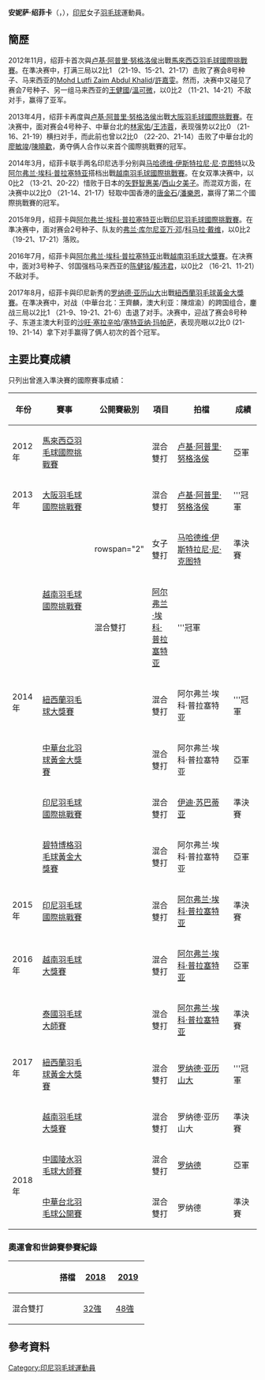 {{noteTA|G1=Badminton}}
{{Infobox 羽球選手
| playername              = 安妮萨·绍菲卡<br/>{{lang|id|Annisa Saufika}}
| image                   = 
| size                    = 
| caption                 = 
| birth_name              = 
| date_of_birth           = {{birth_date_and_age|1993|6|21}}<ref name="PROFIL ATLET">{{id}}[https://badmintonindonesia.org/app/profile/aktif.aspx?id=000002060 PROFIL ATLET - Annisa Saufika PBSI] {{Wayback|url=https://badmintonindonesia.org/app/profile/aktif.aspx?id=000002060 |date=20210124154529 }}</ref>
| place_of_birth          = {{INA}}[[井裡汶|井裡汶]]<ref name="PROFIL ATLET"/>
| residence               =
| height                  = 
| weight                  = 
| handedness              = 
| country                 = {{INA}}
| years_intldebut         =
| years_started           = 
| coach                   = 
| event                   = 女子雙打、混合雙打
| highest_ranking         = 第18位（混雙-[[阿尔弗兰·埃科·普拉塞特亚|普拉塞特亚]]）
| date_of_highest_ranking = 2017年2月16日<ref name="highest-ranking">{{en}}[http://bwfcontent.tournamentsoftware.com/ranking/player.aspx?id=17167&player=254062 BWF World Ranking - Ranking of Annisa SAUFIKA (75853)] {{Wayback|url=http://bwfcontent.tournamentsoftware.com/ranking/player.aspx?id=17167&player=254062 |date=20190713094451 }}</ref>
| current_ranking         = 第80位（混雙-[[罗纳德_(羽毛球运动员)|罗纳德]]）<br/>第98位（混雙-[[阿尔弗兰·埃科·普拉塞特亚|普拉塞特亚]]）
| date_of_current_ranking = 2018年4月4日<ref>{{en}}[http://bwfcontent.tournamentsoftware.com/ranking/category.aspx?id=17167&category=476 BWF World Ranking - BWF世界排名榜 (4/4/2018) - Mixed doubles] {{Wayback|url=http://bwfcontent.tournamentsoftware.com/ranking/category.aspx?id=17167&category=476 |date=20190713094503 }}{{en}}</ref>
| played                  = 8勝–10負（女雙）<br/>87勝–60負（混雙）
| titles                  = 
| bwf_profile             = 3FE1985E-810E-4A31-96DD-ABCE345E40DA
| bwf_id                  = 75853
| updated                 = 2018年4月8日
}}
{{MedalTableTop}}
{{MedalSport | 女子[[羽毛球|羽毛球]]}}
{{MedalCountry | {{INA}}}}
{{MedalBottom}}
'''安妮萨·绍菲卡'''（{{lang-id|'''Annisa Saufika'''}}，{{bd|1993年|6月21日|}}），[[印尼|印尼]]女子[[羽毛球|羽毛球]]運動員。

==簡歷==
2012年11月，绍菲卡首次與[[卢基·阿普里·努格洛侯|卢基·阿普里·努格洛侯]]出戰[[2012年馬來西亞羽毛球國際挑戰賽|馬來西亞羽毛球國際挑戰賽]]。在準决赛中，打满三局以2比1 （21-19、15-21、21-17）击败了赛会8号种子、马来西亚的[[Mohd_Lutfi_Zaim_Abdul_Khalid|Mohd Lutfi Zaim Abdul Khalid]]/[[許嘉雯|許嘉雯]]。然而，决赛中又碰见了赛会7号种子、另一组马来西亚的[[王健國|王健國]]/[[溫可微|溫可微]]，以0比2 （11-21、14-21）不敌对手，赢得了亚军。

2013年4月，绍菲卡再度與[[卢基·阿普里·努格洛侯|卢基·阿普里·努格洛侯]]出戰[[2013年大阪羽毛球國際挑戰賽|大阪羽毛球國際挑戰賽]]。在决赛中，面对赛会4号种子、中華台北的[[林家佑|林家佑]]/[[王沛蓉|王沛蓉]]，表现强势以2比0 （21-16、21-19）横扫对手，而此前也曾以2比0 （22-20、21-14）击败了中華台北的[[廖敏竣|廖敏竣]]/[[陳曉歡|陳曉歡]]，勇夺俩人合作以来首个國際挑戰賽的冠军。

2014年3月，绍菲卡联手两名印尼选手分别與[[马哈德维·伊斯特拉尼·尼·克图特|马哈德维·伊斯特拉尼·尼·克图特]]以及[[阿尔弗兰·埃科·普拉塞特亚|阿尔弗兰·埃科·普拉塞特亚]]搭档出戰[[2014年越南羽毛球國際挑戰賽|越南羽毛球國際挑戰賽]]。在女双準决赛中，以0比2 （13-21、20-22）惜败于日本的[[矢野智惠美|矢野智惠美]]/[[西山夕美子|西山夕美子]]。而混双方面，在决赛中以2比0 （21-14、21-17）轻取中国香港的[[唐金石|唐金石]]/[[潘樂恩|潘樂恩]]，赢得了第二个國際挑戰賽的冠军。

2015年9月，绍菲卡與[[阿尔弗兰·埃科·普拉塞特亚|阿尔弗兰·埃科·普拉塞特亚]]出戰[[2015年印度尼西亞羽毛球國際挑戰賽|印尼羽毛球國際挑戰賽]]。在準决赛中，面对赛会2号种子、队友的[[弗兰·库尔尼亚万·邓|弗兰·库尔尼亚万·邓]]/[[科马拉·戴维|科马拉·戴维]]，以0比2 （19-21、17-21）落败。

2016年7月，绍菲卡與[[阿尔弗兰·埃科·普拉塞特亚|阿尔弗兰·埃科·普拉塞特亚]]出戰[[2016年越南羽毛球大獎賽|越南羽毛球大獎賽]]。在决赛中，面对3号种子、邻国强档马来西亚的[[陈健铭|陈健铭]]/[[賴沛君|賴沛君]]，以0比2 （16-21、11-21）不敌对手。

2017年8月，绍菲卡與印尼新秀的[[罗纳德·亚历山大|罗纳德·亚历山大]]出戰[[2017年紐西蘭羽毛球黃金大獎賽|紐西蘭羽毛球黃金大獎賽]]。在準决赛中，对战（中華台北：王齊麟，澳大利亚：陳煊渝）的跨国组合，鏖战三局以2比1 （21-9、19-21、21-6）击退了对手。决赛中，迎战了赛会8号种子、东道主澳大利亚的[[沙旺·塞拉辛哈|沙旺·塞拉辛哈]]/[[塞特亚纳·玛帕萨|塞特亚纳·玛帕萨]]，表现亮眼以2比0 (21-19、21-14）拿下对手赢得了俩人初次的首个冠军。

==主要比賽成績==
只列出曾進入準決賽的國際賽事成績：
{| class=wikitable style="text-align:center; font-size:small;" 
!width="50"|年份
!width="180"|賽事
!width="80"|公開賽級別
!width="60"|項目
!width="180"|拍檔
!width="50"|成績
|-
!rowspan="1"|2012年
|[[2012年馬來西亞羽毛球國際挑戰賽|馬來西亞羽毛球國際挑戰賽]]
|{{BWFIC}}
|混合雙打
|[[卢基·阿普里·努格洛侯|卢基·阿普里·努格洛侯]]
|bgcolor="silver"|亞軍
|-
!rowspan="1"|2013年
|[[2013年大阪羽毛球國際挑戰賽|大阪羽毛球國際挑戰賽]]
|{{BWFIC}}
|混合雙打
|[[卢基·阿普里·努格洛侯|卢基·阿普里·努格洛侯]]
|bgcolor="gold"|'''冠軍
|-
!rowspan="6"|2014年
|rowspan="2"|[[2014年越南羽毛球國際挑戰賽|越南羽毛球國際挑戰賽]]
|rowspan="2" {{BWFIC}}
|女子雙打
|[[马哈德维·伊斯特拉尼·尼·克图特|马哈德维·伊斯特拉尼·尼·克图特]]
|bgcolor="#b8860b"|準決賽
|-
|混合雙打
|[[阿尔弗兰·埃科·普拉塞特亚|阿尔弗兰·埃科·普拉塞特亚]]
|bgcolor="gold"|'''冠軍
|-
|[[2014年紐西蘭羽毛球大獎賽|紐西蘭羽毛球大獎賽]]
|{{BWFGP}}
|混合雙打
|阿尔弗兰·埃科·普拉塞特亚
|bgcolor="gold"|'''冠軍
|-
|[[2014年中華台北羽球公開賽|中華台北羽球黃金大獎賽]]
|{{BWFGPG}}
|混合雙打
|阿尔弗兰·埃科·普拉塞特亚
|bgcolor="silver"|亞軍
|-
|[[2014年印度尼西亞羽毛球國際挑戰賽|印尼羽毛球國際挑戰賽]]
|{{BWFIC}}
|混合雙打
|[[伊迪·苏巴蒂亚|伊迪·苏巴蒂亚]]
|bgcolor="#b8860b"|準決賽
|-
|[[2014年碧特博格羽毛球黃金大獎賽|碧特博格羽毛球黃金大獎賽]]
|{{BWFGPG}}
|混合雙打
|阿尔弗兰·埃科·普拉塞特亚
|bgcolor="silver"|亞軍
|-
!rowspan="1"|2015年
|[[2015年印度尼西亞羽毛球國際挑戰賽|印尼羽毛球國際挑戰賽]]
|{{BWFIC}}
|混合雙打
|[[阿尔弗兰·埃科·普拉塞特亚|阿尔弗兰·埃科·普拉塞特亚]]
|bgcolor="#b8860b"|準決賽
|-
!rowspan="1"|2016年
|[[2016年越南羽毛球大獎賽|越南羽毛球大獎賽]]
|{{BWFGP}}
|混合雙打
|[[阿尔弗兰·埃科·普拉塞特亚|阿尔弗兰·埃科·普拉塞特亚]]
|bgcolor="silver"|亞軍
|-
!rowspan="3"|2017年
|[[2017年泰國羽毛球大師賽|泰國羽毛球大師賽]]
|{{BWFGPG}}
|混合雙打
|[[阿尔弗兰·埃科·普拉塞特亚|阿尔弗兰·埃科·普拉塞特亚]]
|bgcolor="#b8860b"|準決賽
|-
|[[2017年紐西蘭羽毛球黃金大獎賽|紐西蘭羽毛球黃金大獎賽]]
|{{BWFGPG}}
|混合雙打
|[[罗纳德·亚历山大|罗纳德·亚历山大]]
|bgcolor="gold"|'''冠軍
|-
|[[2017年越南羽毛球大獎賽|越南羽毛球大獎賽]]
|{{BWFGP}}
|混合雙打
|罗纳德·亚历山大
|bgcolor="#b8860b"|準決賽
|-
!rowspan="2"|2018年
|[[2018年中國陵水羽毛球大師賽|中國陵水羽毛球大師賽]]
|{{BWF100}}
|混合雙打
|[[罗纳德_(羽毛球运动员)|罗纳德]]
|bgcolor="silver"|亞軍
|-
|[[2018年中華台北羽毛球公開賽|中華台北羽毛球公開賽]]
|{{BWF300}}
|混合雙打
|罗纳德
|bgcolor="#b8860b"|準決賽
|}
{{BWF賽事級別索引}}

===奧運會和世錦賽參賽紀錄===
{| class=wikitable style="text-align:center; font-size:small;" 
!
!搭檔
!width="50"|[[2018年世界羽毛球錦標賽|2018]]
!width="50"|[[2019年世界羽毛球錦標賽|2019]]
|-
!width="80"|混合雙打
|align="left"|{{nowrap|[[罗纳德_(羽毛球运动员)|罗纳德]]}}
|[[2018年世界羽毛球錦標賽混合雙打項目|32強]]
|[[2019年世界羽毛球錦標賽混合雙打項目|48強]]
|}

==參考資料==
{{Reflist}}

{{DEFAULTSORT:Saufika, Annisa}}
[[Category:印尼羽毛球運動員|Category:印尼羽毛球運動員]]